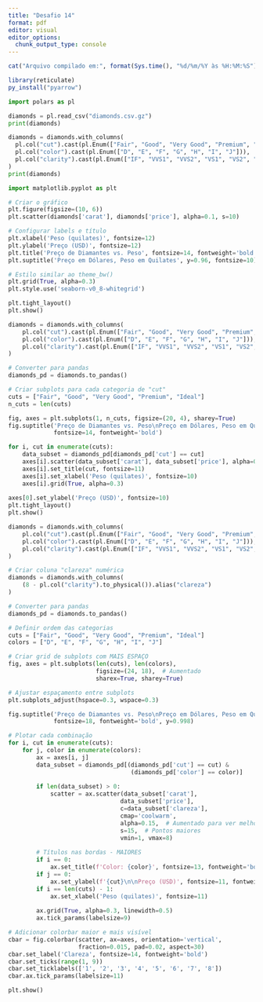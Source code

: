 ---
title: "Desafio 14"
format: pdf
editor: visual
editor_options: 
  chunk_output_type: console
---

```{r}
cat("Arquivo compilado em:", format(Sys.time(), "%d/%m/%Y às %H:%M:%S"), "\n")
```

```{r}
library(reticulate)
py_install("pyarrow")
```

```{python}
import polars as pl
```

```{python}
diamonds = pl.read_csv("diamonds.csv.gz")
print(diamonds)
```

```{python}
diamonds = diamonds.with_columns(
  pl.col("cut").cast(pl.Enum(["Fair", "Good", "Very Good", "Premium", "Ideal"])),
  pl.col("color").cast(pl.Enum(["D", "E", "F", "G", "H", "I", "J"])),
  pl.col("clarity").cast(pl.Enum(["IF", "VVS1", "VVS2", "VS1", "VS2", "SI1", "SI2", "I1"]))
)
print(diamonds)
```

```{python}
import matplotlib.pyplot as plt

# Criar o gráfico
plt.figure(figsize=(10, 6))
plt.scatter(diamonds['carat'], diamonds['price'], alpha=0.1, s=10)

# Configurar labels e título
plt.xlabel('Peso (quilates)', fontsize=12)
plt.ylabel('Preço (USD)', fontsize=12)
plt.title('Preço de Diamantes vs. Peso', fontsize=14, fontweight='bold')
plt.suptitle('Preço em Dólares, Peso em Quilates', y=0.96, fontsize=10)

# Estilo similar ao theme_bw()
plt.grid(True, alpha=0.3)
plt.style.use('seaborn-v0_8-whitegrid')

plt.tight_layout()
plt.show()
```

```{python}
diamonds = diamonds.with_columns(
    pl.col("cut").cast(pl.Enum(["Fair", "Good", "Very Good", "Premium", "Ideal"])),
    pl.col("color").cast(pl.Enum(["D", "E", "F", "G", "H", "I", "J"])),
    pl.col("clarity").cast(pl.Enum(["IF", "VVS1", "VVS2", "VS1", "VS2", "SI1", "SI2", "I1"]))
)

# Converter para pandas
diamonds_pd = diamonds.to_pandas()

# Criar subplots para cada categoria de "cut"
cuts = ["Fair", "Good", "Very Good", "Premium", "Ideal"]
n_cuts = len(cuts)

fig, axes = plt.subplots(1, n_cuts, figsize=(20, 4), sharey=True)
fig.suptitle('Preço de Diamantes vs. Peso\nPreço em Dólares, Peso em Quilates', 
             fontsize=14, fontweight='bold')

for i, cut in enumerate(cuts):
    data_subset = diamonds_pd[diamonds_pd['cut'] == cut]
    axes[i].scatter(data_subset['carat'], data_subset['price'], alpha=0.1, s=10)
    axes[i].set_title(cut, fontsize=11)
    axes[i].set_xlabel('Peso (quilates)', fontsize=10)
    axes[i].grid(True, alpha=0.3)
    
axes[0].set_ylabel('Preço (USD)', fontsize=10)
plt.tight_layout()
plt.show()
```

```{python}
diamonds = diamonds.with_columns(
    pl.col("cut").cast(pl.Enum(["Fair", "Good", "Very Good", "Premium", "Ideal"])),
    pl.col("color").cast(pl.Enum(["D", "E", "F", "G", "H", "I", "J"])),
    pl.col("clarity").cast(pl.Enum(["IF", "VVS1", "VVS2", "VS1", "VS2", "SI1", "SI2", "I1"]))
)

# Criar coluna "clareza" numérica
diamonds = diamonds.with_columns(
    (8 - pl.col("clarity").to_physical()).alias("clareza")
)

# Converter para pandas
diamonds_pd = diamonds.to_pandas()

# Definir ordem das categorias
cuts = ["Fair", "Good", "Very Good", "Premium", "Ideal"]
colors = ["D", "E", "F", "G", "H", "I", "J"]

# Criar grid de subplots com MAIS ESPAÇO
fig, axes = plt.subplots(len(cuts), len(colors), 
                         figsize=(24, 18),  # Aumentado
                         sharex=True, sharey=True)

# Ajustar espaçamento entre subplots
plt.subplots_adjust(hspace=0.3, wspace=0.3)

fig.suptitle('Preço de Diamantes vs. Peso\nPreço em Dólares, Peso em Quilates', 
             fontsize=18, fontweight='bold', y=0.998)

# Plotar cada combinação
for i, cut in enumerate(cuts):
    for j, color in enumerate(colors):
        ax = axes[i, j]
        data_subset = diamonds_pd[(diamonds_pd['cut'] == cut) & 
                                   (diamonds_pd['color'] == color)]
        
        if len(data_subset) > 0:
            scatter = ax.scatter(data_subset['carat'], 
                                data_subset['price'],
                                c=data_subset['clareza'],
                                cmap='coolwarm',
                                alpha=0.15,  # Aumentado para ver melhor
                                s=15,  # Pontos maiores
                                vmin=1, vmax=8)
        
        # Títulos nas bordas - MAIORES
        if i == 0:
            ax.set_title(f'Color: {color}', fontsize=13, fontweight='bold', pad=10)
        if j == 0:
            ax.set_ylabel(f'{cut}\n\nPreço (USD)', fontsize=11, fontweight='bold')
        if i == len(cuts) - 1:
            ax.set_xlabel('Peso (quilates)', fontsize=11)
        
        ax.grid(True, alpha=0.3, linewidth=0.5)
        ax.tick_params(labelsize=9)

# Adicionar colorbar maior e mais visível
cbar = fig.colorbar(scatter, ax=axes, orientation='vertical', 
                    fraction=0.015, pad=0.02, aspect=30)
cbar.set_label('Clareza', fontsize=14, fontweight='bold')
cbar.set_ticks(range(1, 9))
cbar.set_ticklabels(['1', '2', '3', '4', '5', '6', '7', '8'])
cbar.ax.tick_params(labelsize=11)

plt.show()
```
